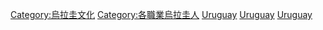{{Commonscat|Writers from Uruguay}}

[[Category:烏拉圭文化|Category:烏拉圭文化]]
[[Category:各職業烏拉圭人|Category:各職業烏拉圭人]]
[[Category:各國作家|Uruguay]]
[[Category:南美洲作家|Uruguay]]
[[Category:拉丁美洲作家|Uruguay]]